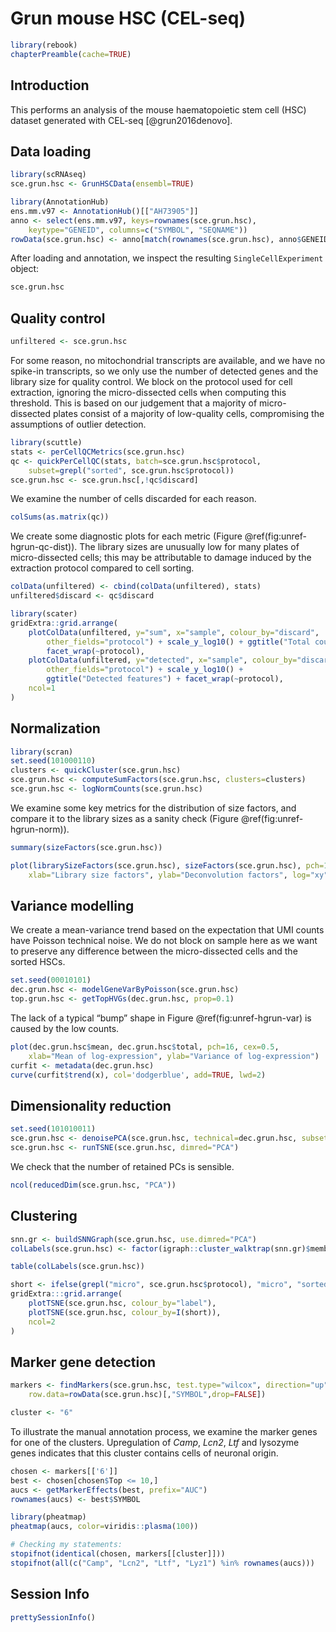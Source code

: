 # Grun mouse HSC (CEL-seq) {#merged-hcsc}

```r
library(rebook)
chapterPreamble(cache=TRUE)
```

## Introduction

This performs an analysis of the mouse haematopoietic stem cell (HSC) dataset generated with CEL-seq [@grun2016denovo].

## Data loading

```r
library(scRNAseq)
sce.grun.hsc <- GrunHSCData(ensembl=TRUE)
```

```r
library(AnnotationHub)
ens.mm.v97 <- AnnotationHub()[["AH73905"]]
anno <- select(ens.mm.v97, keys=rownames(sce.grun.hsc), 
    keytype="GENEID", columns=c("SYMBOL", "SEQNAME"))
rowData(sce.grun.hsc) <- anno[match(rownames(sce.grun.hsc), anno$GENEID),]
```

After loading and annotation, we inspect the resulting `SingleCellExperiment` object:

```r
sce.grun.hsc
```

## Quality control

```r
unfiltered <- sce.grun.hsc
```

For some reason, no mitochondrial transcripts are available, and we have no spike-in transcripts, so we only use the number of detected genes and the library size for quality control.
We block on the protocol used for cell extraction, ignoring the micro-dissected cells when computing this threshold.
This is based on our judgement that a majority of micro-dissected plates consist of a majority of low-quality cells, compromising the assumptions of outlier detection.

```r
library(scuttle)
stats <- perCellQCMetrics(sce.grun.hsc)
qc <- quickPerCellQC(stats, batch=sce.grun.hsc$protocol,
    subset=grepl("sorted", sce.grun.hsc$protocol))
sce.grun.hsc <- sce.grun.hsc[,!qc$discard]
```

We examine the number of cells discarded for each reason.

```r
colSums(as.matrix(qc))
```

We create some diagnostic plots for each metric (Figure \@ref(fig:unref-hgrun-qc-dist)).
The library sizes are unusually low for many plates of micro-dissected cells; this may be attributable to damage induced by the extraction protocol compared to cell sorting.

```r
colData(unfiltered) <- cbind(colData(unfiltered), stats)
unfiltered$discard <- qc$discard

library(scater)
gridExtra::grid.arrange(
    plotColData(unfiltered, y="sum", x="sample", colour_by="discard", 
        other_fields="protocol") + scale_y_log10() + ggtitle("Total count") +
        facet_wrap(~protocol),
    plotColData(unfiltered, y="detected", x="sample", colour_by="discard",
        other_fields="protocol") + scale_y_log10() + 
        ggtitle("Detected features") + facet_wrap(~protocol),
    ncol=1
)
```

## Normalization

```r
library(scran)
set.seed(101000110)
clusters <- quickCluster(sce.grun.hsc)
sce.grun.hsc <- computeSumFactors(sce.grun.hsc, clusters=clusters)
sce.grun.hsc <- logNormCounts(sce.grun.hsc)
```

We examine some key metrics for the distribution of size factors, and compare it to the library sizes as a sanity check (Figure \@ref(fig:unref-hgrun-norm)).

```r
summary(sizeFactors(sce.grun.hsc))
```

```r
plot(librarySizeFactors(sce.grun.hsc), sizeFactors(sce.grun.hsc), pch=16,
    xlab="Library size factors", ylab="Deconvolution factors", log="xy")
```

## Variance modelling

We create a mean-variance trend based on the expectation that UMI counts have Poisson technical noise.
We do not block on sample here as we want to preserve any difference between the micro-dissected cells and the sorted HSCs.

```r
set.seed(00010101)
dec.grun.hsc <- modelGeneVarByPoisson(sce.grun.hsc) 
top.grun.hsc <- getTopHVGs(dec.grun.hsc, prop=0.1)
```

The lack of a typical "bump" shape in Figure \@ref(fig:unref-hgrun-var) is caused by the low counts.

```r
plot(dec.grun.hsc$mean, dec.grun.hsc$total, pch=16, cex=0.5,
    xlab="Mean of log-expression", ylab="Variance of log-expression")
curfit <- metadata(dec.grun.hsc)
curve(curfit$trend(x), col='dodgerblue', add=TRUE, lwd=2)
```

## Dimensionality reduction

```r
set.seed(101010011)
sce.grun.hsc <- denoisePCA(sce.grun.hsc, technical=dec.grun.hsc, subset.row=top.grun.hsc)
sce.grun.hsc <- runTSNE(sce.grun.hsc, dimred="PCA")
```

We check that the number of retained PCs is sensible.

```r
ncol(reducedDim(sce.grun.hsc, "PCA"))
```

## Clustering

```r
snn.gr <- buildSNNGraph(sce.grun.hsc, use.dimred="PCA")
colLabels(sce.grun.hsc) <- factor(igraph::cluster_walktrap(snn.gr)$membership)
```

```r
table(colLabels(sce.grun.hsc))
```

```r
short <- ifelse(grepl("micro", sce.grun.hsc$protocol), "micro", "sorted")
gridExtra:::grid.arrange(
    plotTSNE(sce.grun.hsc, colour_by="label"),
    plotTSNE(sce.grun.hsc, colour_by=I(short)),
    ncol=2
)
```

## Marker gene detection

```r
markers <- findMarkers(sce.grun.hsc, test.type="wilcox", direction="up",
    row.data=rowData(sce.grun.hsc)[,"SYMBOL",drop=FALSE])
```

```r
cluster <- "6"
```

To illustrate the manual annotation process, we examine the marker genes for one of the clusters.
Upregulation of _Camp_, _Lcn2_, _Ltf_ and lysozyme genes indicates that this cluster contains cells of neuronal origin.

```r
chosen <- markers[['6']]
best <- chosen[chosen$Top <= 10,]
aucs <- getMarkerEffects(best, prefix="AUC")
rownames(aucs) <- best$SYMBOL

library(pheatmap)
pheatmap(aucs, color=viridis::plasma(100))
```

```r
# Checking my statements:
stopifnot(identical(chosen, markers[[cluster]]))
stopifnot(all(c("Camp", "Lcn2", "Ltf", "Lyz1") %in% rownames(aucs)))
```

## Session Info {-}

```r
prettySessionInfo()
```
